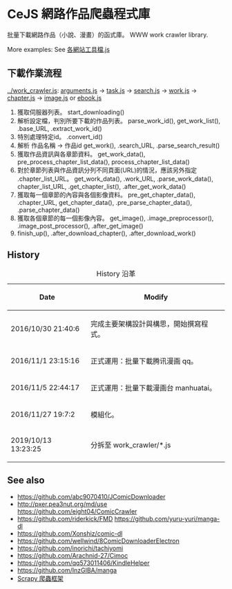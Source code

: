 = CeJS 網路作品爬蟲程式庫 =
批量下載網路作品（小說、漫畫）的函式庫。 WWW work crawler library.

More examples: See [https://github.com/kanasimi/work_crawler 各網站工具檔.js]

== 下載作業流程 ==

[[../work_crawler.js]]: [[arguments.js]]
→ [[task.js]]
→ [[search.js]]
→ [[work.js]]
→ [[chapter.js]]
→ [[image.js]] or [[ebook.js]]

# 獲取伺服器列表。 start_downloading()
# 解析設定檔，判別所要下載的作品列表。 parse_work_id(), get_work_list(), .base_URL, .extract_work_id()
# 特別處理特定id。	.convert_id()
# 解析 作品名稱 → 作品id	get_work(), .search_URL, .parse_search_result()
# 獲取作品資訊與各章節資料。 get_work_data(), pre_process_chapter_list_data(), process_chapter_list_data()
# 對於章節列表與作品資訊分列不同頁面(URL)的情況，應該另外指定 .chapter_list_URL。 get_work_data(), .work_URL, .parse_work_data(), chapter_list_URL, .get_chapter_list(), .after_get_work_data()
# 獲取每一個章節的內容與各個影像資料。 pre_get_chapter_data(), .chapter_URL, get_chapter_data(), .pre_parse_chapter_data(), .parse_chapter_data()
# 獲取各個章節的每一個影像內容。 get_image(), .image_preprocessor(), .image_post_processor(), .after_get_image()
# finish_up(), .after_download_chapter(), .after_download_work()

== History ==
{| class="wikitable"
|+ History 沿革
! Date !! Modify
|-
| 2016/10/30 21:40:6 || 完成主要架構設計與構思，開始撰寫程式。
|-
| 2016/11/1 23:15:16 || 正式運用：批量下載腾讯漫画 qq。
|-
| 2016/11/5 22:44:17 || 正式運用：批量下載漫画台 manhuatai。
|-
| 2016/11/27 19:7:2 || 模組化。
|-
| 2019/10/13 13:23:25 || 分拆至 work_crawler/*.js
|}

== See also ==
* https://github.com/abc9070410/JComicDownloader
* http://pxer.pea3nut.org/md/use https://github.com/eight04/ComicCrawler
* https://github.com/riderkick/FMD https://github.com/yuru-yuri/manga-dl
* https://github.com/Xonshiz/comic-dl
* https://github.com/wellwind/8ComicDownloaderElectron
* https://github.com/inorichi/tachiyomi
* https://github.com/Arachnid-27/Cimoc
* https://github.com/qq573011406/KindleHelper
* https://github.com/InzGIBA/manga
* [https://scrapy.org/ Scrapy 爬蟲框架]
